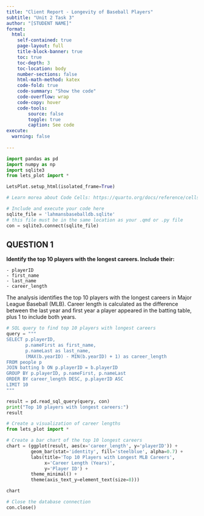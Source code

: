 ---
title: "Client Report - Longevity of Baseball Players"
subtitle: "Unit 2 Task 3"
author: "[STUDENT NAME]"
format:
  html:
    self-contained: true
    page-layout: full
    title-block-banner: true
    toc: true
    toc-depth: 3
    toc-location: body
    number-sections: false
    html-math-method: katex
    code-fold: true
    code-summary: "Show the code"
    code-overflow: wrap
    code-copy: hover
    code-tools:
        source: false
        toggle: true
        caption: See code
execute: 
  warning: false
    
---

```{python}
import pandas as pd 
import numpy as np
import sqlite3
from lets_plot import *

LetsPlot.setup_html(isolated_frame=True)
```


```{python}
# Learn morea about Code Cells: https://quarto.org/docs/reference/cells/cells-jupyter.html

# Include and execute your code here
sqlite_file = 'lahmansbaseballdb.sqlite'
# this file must be in the same location as your .qmd or .py file
con = sqlite3.connect(sqlite_file)
```

## QUESTION 1

__Identify the top 10 players with the longest careers. Include their:__

    - playerID
    - first_name
    - last_name
    - career_length

The analysis identifies the top 10 players with the longest careers in Major League Baseball (MLB). Career length is calculated as the difference between the last year and first year a player appeared in the batting table, plus 1 to include both years.

```{python}
# SQL query to find top 10 players with longest careers
query = """
SELECT p.playerID,
       p.nameFirst as first_name,
       p.nameLast as last_name,
       (MAX(b.yearID) - MIN(b.yearID) + 1) as career_length
FROM people p
JOIN batting b ON p.playerID = b.playerID
GROUP BY p.playerID, p.nameFirst, p.nameLast
ORDER BY career_length DESC, p.playerID ASC
LIMIT 10
"""

result = pd.read_sql_query(query, con)
print("Top 10 players with longest careers:")
result
```

```{python}
# Create a visualization of career lengths
from lets_plot import *

# Create a bar chart of the top 10 longest careers
chart = (ggplot(result, aes(x='career_length', y='playerID')) +
         geom_bar(stat='identity', fill='steelblue', alpha=0.7) +
         labs(title='Top 10 Players with Longest MLB Careers',
              x='Career Length (Years)',
              y='Player ID') +
         theme_minimal() +
         theme(axis_text_y=element_text(size=8)))

chart
```

```{python}
# Close the database connection
con.close()
```


